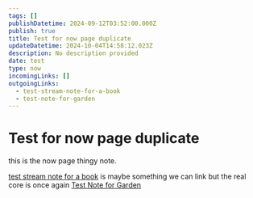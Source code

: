 ```yaml
---
tags: []
publishDatetime: 2024-09-12T03:52:00.000Z
publish: true
title: Test for now page duplicate
updateDatetime: 2024-10-04T14:58:12.023Z
description: No description provided
date: test
type: now
incomingLinks: []
outgoingLinks:
  - test-stream-note-for-a-book
  - test-note-for-garden
---
```

# Test for now page duplicate

this is the now page thingy note.

[test stream note for a book](test-stream-note-for-a-book) is maybe something we can link but the real core is once again [Test Note for Garden](test-note-for-garden)